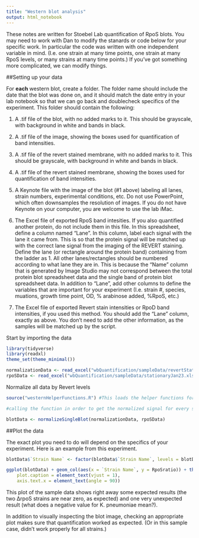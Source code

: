 ```yaml
---
title: "Western blot analysis"
output: html_notebook
---
```

These notes are written for Stoebel Lab quantification of RpoS blots. You may need to work with Dan to modify the stanards or code below for your specific work. In particular the code was written with one independent variable in mind. (I.e. one strain at many time points, one strain at many RpoS levels, or many strains at many time points.) If you've got something more complicated, we can modify things.

##Setting up your data

For **each** western blot, create a folder. The folder name should include the date that the blot was done on, and it should match the date entry in your lab notebook so that we can go back and doublecheck specifics of the experiment. This folder should contain the following: 

1. A .tif file of the blot, with no added marks to it. This should be grayscale, with background in white and bands in black.

2. A .tif file of the image, showing the boxes used for quantification of band intensities.

3. A .tif file of the revert stained membrane, with no added marks to it. This should be grayscale, with background in white and bands in black.

4. A .tif file of the revert stained membrane, showing the boxes used for quantification of band intensities.

5. A Keynote file with the image of the blot (#1 above) labeling all lanes, strain numbers, experimental conditions, etc. Do not use PowerPoint, which often downsamples the resolution of images. If you do not have Keynote on your computer, you are welcome to use the lab iMac.

6. The Excel file of exported RpoS band intesities. If you also quantified another protein, do not include them in this file. In this spreadsheet, define a column named "Lane". In this column, label each signal with the lane it came from. This is so that the protein signal will be matched up with the correct lane signal from the imaging of the REVERT staining. Define the lane (or rectangle around the protein band) containing from the ladder as 1. All other lanes/rectangles should be numbered according to what lane they are in. This is because the "Name" column that is generated by Image Studio may not correspond between the total protein blot spreadsheet data and the single band of protein blot spreadsheet data. In addition to "Lane", add other columns to define the variables that are important for your experiment (I.e. strain #, species, muations, growth time point, OD, % arabinose added, %RpoS, etc.)

7. The Excel file of exported Revert stain intensities or RpoD band intensities, if you used this method. You should add the "Lane" column, exactly as above. You don't need to add the other information, as the samples will be matched up by the script. 

Start by importing the data
```r
library(tidyverse)
library(readxl)
theme_set(theme_minimal())

normalizationData <- read_excel("wbQuantification/sampleData/revertStatJan23.xls")
rpoSData <- read_excel("wbQuantification/sampleData/stationaryJan23.xls")

```

Normalize all data by Revert levels

```r
source("westernHelperFunctions.R") #This loads the helper functions for normalization, etc.

#calling the function in order to get the normalized signal for every set of Western blots

blotData <- normalizeSingleBlot(normalizationData, rpoSData)
```


##Plot the data

The exact plot you need to do will depend on the specifics of your experiment. Here is an example from this experiment.

```r

blotData$`Strain Name` <- factor(blotData$`Strain Name`, levels = blotData$`Strain Name`) #Makes strain name a factor, with the levels in the order given in the origional file, which was useful for this experiment.

ggplot(blotData) + geom_col(aes(x = `Strain Name`, y = RpoSratio)) + theme(plot.subtitle = element_text(vjust = 1), 
    plot.caption = element_text(vjust = 1), 
    axis.text.x = element_text(angle = 90))
```
This plot of the sample data shows right away some expected results (the two ∆rpoS strains are near zero, as expected) and one very unexpected result (what does a negative value for K. pneumoniae mean?). 

In addition to visually inspecting the blot image, checking an appropriate plot makes sure that quantification worked as expected. (Or in this sample case, didn't work properly for all strains.) 


